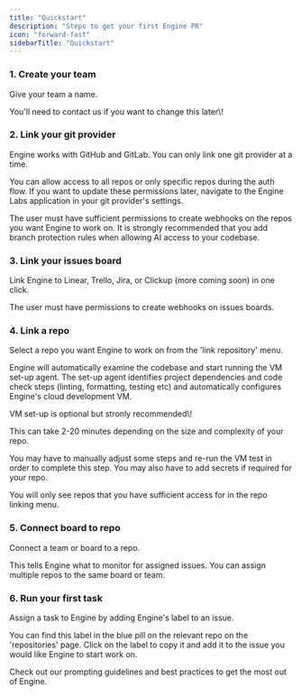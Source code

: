 ```yaml
---
title: "Quickstart"
description: "Steps to get your first Engine PR"
icon: "forward-fast"
sidebarTitle: "Quickstart"
---
```


### 1. Create your team

Give your team a name.

<Note>
  You'll need to contact us if you want to change this later\!
</Note>

### 2. Link your git provider

Engine works with GitHub and GitLab. You can only link one git provider at a time.

You can allow access to all repos or only specific repos during the auth flow. If you want to update these permissions later, navigate to the Engine Labs application in your git provider's settings.

<Note>
  The user must have sufficient permissions to create webhooks on the repos you want Engine to work on.
</Note>

<Warning>
  It is strongly recommended that you add branch protection rules when allowing AI access to your codebase.
</Warning>

### 3. Link your issues board

Link Engine to Linear, Trello, Jira, or Clickup (more coming soon) in one click.

<Note>
  The user must have permissions to create webhooks on issues boards.
</Note>

### 4. Link a repo

Select a repo you want Engine to work on from the 'link repository' menu.

Engine will automatically examine the codebase and start running the VM set-up agent. The set-up agent identifies project dependencies and code check steps (linting, formatting, testing etc) and automatically configures Engine's cloud development VM.

<Info>
  VM set-up is optional but stronly recommended\!
</Info>

This can take 2-20 minutes depending on the size and complexity of your repo.

You may have to manually adjust some steps and re-run the VM test in order to complete this step. You may also have to add secrets if required for your repo.

<Note>
  You will only see repos that you have sufficient access for in the repo linking menu.
</Note>

### 5. Connect board to repo

Connect a team or board to a repo.

This tells Engine what to monitor for assigned issues. You can assign multiple repos to the same board or team.

### 6. Run your first task

Assign a task to Engine by adding Engine's label to an issue.

You can find this label in the blue pill on the relevant repo on the 'repositories' page. Click on the label to copy it and add it to the issue you would like Engine to start work on.

<Card title="Engine Best Practices" icon="angles-up" href="https://docs.enginelabs.ai/essentials/basics">
  Check out our prompting guidelines and best practices to get the most out of Engine.
</Card>